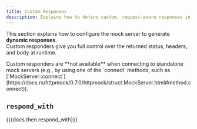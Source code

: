```yaml
---
title: Custom Responses
description: Explains how to define custom, request-aware responses in your mocks.
---
```


This section explains how to configure the mock server to generate **dynamic responses**.  
Custom responders give you full control over the returned status, headers, and body at runtime.

<Aside type="caution" title="Attention">
    Custom responders are **not available** when connecting to standalone mock servers (e.g., by using one of the
    `connect` methods, such as
    [`MockServer::connect`](https://docs.rs/httpmock/0.7.0/httpmock/struct.MockServer.html#method.connect)).
</Aside>

## `respond_with`

{{{docs.then.respond_with}}}
